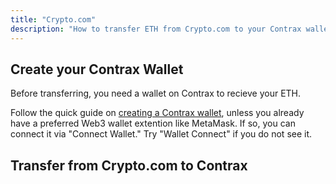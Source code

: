 ```yaml
---
title: "Crypto.com"
description: "How to transfer ETH from Crypto.com to your Contrax wallet"
---
```


## Create your Contrax Wallet

Before transferring, you need a wallet on Contrax to recieve your ETH.

Follow the quick guide on [creating a Contrax wallet](../contrax-dapp/wallet-setup), unless you already have a preferred Web3 wallet extention like MetaMask. If so, you can connect it via "Connect Wallet." Try "Wallet Connect" if you do not see it.

## Transfer from Crypto.com to Contrax
